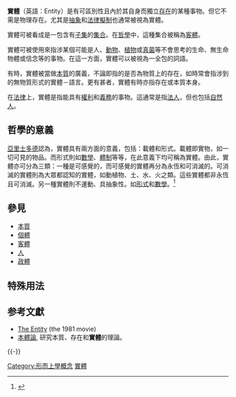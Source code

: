 {{expand|time=2017-07-11T21:58:13+00:00}}
'''實體'''（英語：Entity）是有可區別性且內於其自身而獨立[[存在|存在]]的某種事物。但它不需是物理存在。尤其是[[抽象化|抽象]]和[[法律擬制|法律擬制]]也通常被視為實體。

實體可被看成是一包含有[[子集|子集]]的[[集合|集合]]。在[[哲學|哲學]]中，這種集合被稱為[[客體|客體]]。

實體可被使用來指涉某個可能是人、[[動物|動物]]、[[植物|植物]]或[[真菌|真菌]]等不會思考的生命、無生命物體或信念等的事物。在這一方面，實體可以被視為一全包的詞語。

有時，實體被當做[[本質|本質]]的廣義，不論即指的是否為物質上的存在，如時常會指涉到的無物質形式的實體－語言。更有甚者，實體有時亦指存在或本質本身。

在[[法律|法律]]上，實體是指能具有[[權利|權利]]和[[義務|義務]]的事物。這通常是指[[法人|法人]]，但也包括[[自然人|自然人]]。

==哲學的意義==
[[亞里士多德|亞里士多德]]認為，實體具有兩方面的意義，包括：載體和形式。載體即實物，如一切可見的物品。而形式則如[[數學|數學]]、[[體制|體制]]等等，在此意義下均可稱為實體。由此，實體亦可分為三類：一種是可感覺的，而可感覺的實體再分為永恆和可消滅的。可消滅的實體則為大眾都認知的實體，如動植物、土、水、火之類。這些實體都非永恆且可消滅。另一種實體則不運動、具抽象性。如[[形式|形式]]和[[數學|數學]]。<ref>{{cite book |author1=亞里士多德 |authorlink1=亞里士多德 |title=形而上學 |date=1997年 |publisher=中國人民大學出版社 |location=中國大陸 |language=zh-hans |chapter=第九卷}}</ref>

==參見==
* [[本質|本質]]
* [[個體|個體]]
* [[客體|客體]]
* [[人|人]]
* [[政體|政體]]

==特殊用法==

==参考文獻==
{{Reflist}}
* [[The_Entity|The Entity]] (the 1981 movie)
* [[本體論|本體論]], 研究本質、存在和'''實體'''的理論。

{{-}}
{{形而上学}}
{{Authority control}}
{{Philosophy-stub}}

[[Category:形而上學概念|Category:形而上學概念]]
[[Category:實體|]]
